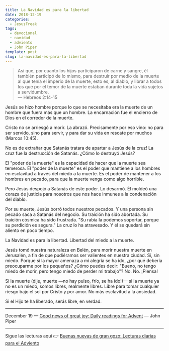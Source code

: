 ```yaml
---
title: La Navidad es para la libertad
date: 2018-12-19
categories:
  - JesusFreak
tags:
  - devocional
  - navidad
  - adviento
  - John Piper
template: post
slug: la-navidad-es-para-la-libertad
---
```


> Así que, por cuanto los hijos participaron de carne y sangre, él también participó de lo mismo, para destruir por medio de la muerte al que tenía el imperio de la muerte, esto es, al diablo, y librar a todos los que por el temor de la muerte estaban durante toda la vida sujetos a servidumbre.<br />
> — Hebreos 2:14-15

Jesús se hizo hombre porque lo que se necesitaba era la muerte de un hombre que fuera más que un hombre. La encarnación fue el encierro de Dios en el corredor de la muerte.

Cristo no se arriesgó a morir. La abrazó. Precisamente por eso vino: no para ser servido, sino para servir, y para dar su vida en rescate por muchos (Marcos 10:45).

No es de extrañar que Satanás tratara de apartar a Jesús de la cruz! La cruz fue la destrucción de Satanás. ¿Cómo lo destruyó Jesús?

El "poder de la muerte" es la capacidad de hacer que la muerte sea temerosa. El "poder de la muerte" es el poder que mantiene a los hombres en esclavitud a través del miedo a la muerte. Es el poder de mantener a los hombres en pecado, para que la muerte venga como algo horrible.

Pero Jesús despojó a Satanás de este poder. Lo desarmó. Él moldeó una coraza de justicia para nosotros que nos hace inmunes a la condenación del diablo.

Por su muerte, Jesús borró todos nuestros pecados. Y una persona sin pecado saca a Satanás del negocio. Su traición ha sido abortada. Su traición cósmica ha sido frustrada. "Su rabia la podemos soportar, porque su perdición es segura." La cruz lo ha atravesado. Y él se quedará sin aliento en poco tiempo.

La Navidad es para la libertad. Libertad del miedo a la muerte.

Jesús tomó nuestra naturaleza en Belén, para morir nuestra muerte en Jerusalén, a fin de que pudiéramos ser valientes en nuestra ciudad. Sí, sin miedo. Porque si la mayor amenaza a mi alegría se ha ido, ¿por qué debería preocuparme por los pequeños? ¿Cómo puedes decir: "Bueno, no tengo miedo de morir, pero tengo miedo de perder mi trabajo"? No. No. ¡Piensa!

Si la muerte (dije, muerte —no hay pulso, frío, se ha ido!)— si la muerte ya no es un miedo, somos libres, realmente libres. Libre para tomar cualquier riesgo bajo el sol por Cristo y por amor. No más esclavitud a la ansiedad.

Si el Hijo te ha liberado, serás libre, en verdad.

---

December 19 — [Good news of great joy: Daily readings for Advent](https://www.desiringgod.org/books/good-news-of-great-joy) — John Piper

---

Sigue las lecturas aquí 👉 [Buenas nuevas de gran gozo: Lecturas diarias para el Adviento](/blog/buenas-nuevas-de-gran-gozo-lecturas-diarias-para-adviento)
